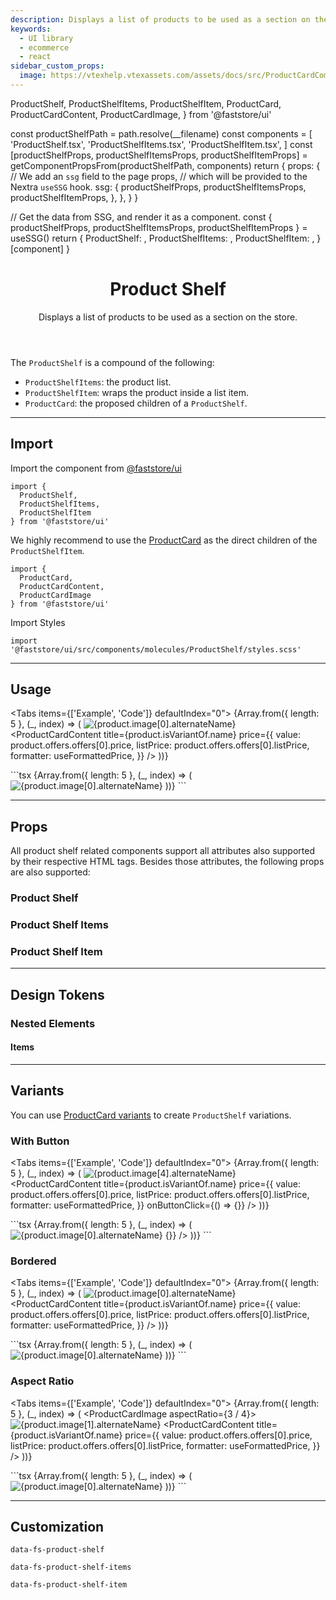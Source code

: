 ```yaml
---
description: Displays a list of products to be used as a section on the store.
keywords:
  - UI library
  - ecommerce
  - react
sidebar_custom_props:
  image: https://vtexhelp.vtexassets.com/assets/docs/src/ProductCardComponent___e6502d57cf7e5bf247f86b64577d4141.png
---
```


  ProductShelf,
  ProductShelfItems,
  ProductShelfItem,
  ProductCard,
  ProductCardContent,
  ProductCardImage,
} from '@faststore/ui'


  const productShelfPath = path.resolve(__filename)
  const components = [
    'ProductShelf.tsx',
    'ProductShelfItems.tsx',
    'ProductShelfItem.tsx',
  ]
  const [productShelfProps, productShelfItemsProps, productShelfItemProps] =
    getComponentPropsFrom(productShelfPath, components)
  return {
    props: {
      // We add an `ssg` field to the page props,
      // which will be provided to the Nextra `useSSG` hook.
      ssg: {
        productShelfProps,
        productShelfItemsProps,
        productShelfItemProps,
      },
    },
  }
}

  // Get the data from SSG, and render it as a component.
  const { productShelfProps, productShelfItemsProps, productShelfItemProps } =
    useSSG()
  return {
    ProductShelf: <PropsSection propsList={productShelfProps} />,
    ProductShelfItems: <PropsSection propsList={productShelfItemsProps} />,
    ProductShelfItem: <PropsSection propsList={productShelfItemProps} />,
  }[component]
}

<header>

# Product Shelf

Displays a list of products to be used as a section on the store.

</header>

The `ProductShelf` is a compound of the following:

- `ProductShelfItems`: the product list.
- `ProductShelfItem`: wraps the product inside a list item.
- `ProductCard`: the proposed children of a `ProductShelf`.

---

## Import

Import the component from [@faststore/ui](/../components)

```tsx
import {
  ProductShelf,
  ProductShelfItems,
  ProductShelfItem
} from '@faststore/ui'
```

We highly recommend to use the [ProductCard](/components/molecules/product-card) as the direct children of the `ProductShelfItem`.

```tsx
import {
  ProductCard,
  ProductCardContent,
  ProductCardImage
} from '@faststore/ui'
```

Import Styles

```tsx
import '@faststore/ui/src/components/molecules/ProductShelf/styles.scss'
```

---

## Usage

<Tabs items={['Example', 'Code']} defaultIndex="0">
  <Tab>
    <OverviewSection>
      <ProductShelf>
        <ProductShelfItems>
          {Array.from({ length: 5 }, (_, index) => (
            <ProductShelfItem>
              <ProductCard>
                <ProductCardImage>
                  <img
                    data-fs-image
                    src={product.image[0].url}
                    alt={product.image[0].alternateName}
                  />
                </ProductCardImage>
                <ProductCardContent
                  title={product.isVariantOf.name}
                  price={{
                    value: product.offers.offers[0].price,
                    listPrice: product.offers.offers[0].listPrice,
                    formatter: useFormattedPrice,
                  }}
                />
              </ProductCard>
            </ProductShelfItem>
          ))}
        </ProductShelfItems>
      </ProductShelf>
    </OverviewSection>

  </Tab>
  <Tab>
    ```tsx
      <ProductShelf>
        <ProductShelfItems>
          {Array.from({ length: 5 }, (_, index) => (
            <ProductShelfItem>
              <ProductCard>
                <ProductCardImage>
                  <img
                    data-fs-image
                    src={product.image[0].url}
                    alt={product.image[0].alternateName}
                  />
                </ProductCardImage>
                <ProductCardContent
                  title={product.isVariantOf.name}
                  price={{
                    value: product.offers.offers[0].price,
                    listPrice: product.offers.offers[0].listPrice,
                    formatter: useFormattedPrice,
                  }}
                />
              </ProductCard>
            </ProductShelfItem>
          ))}
        </ProductShelfItems>
      </ProductShelf>
    ```

  </Tab>
</Tabs>

---

## Props

All product shelf related components support all attributes also supported by their respective HTML tags. Besides those attributes, the following props are also supported:

### Product Shelf

<ProductShelfPropsSection component="ProductShelf" />

### Product Shelf Items

<ProductShelfPropsSection component="ProductShelfItems" />

### Product Shelf Item

<ProductShelfPropsSection component="ProductShelfItem" />

---

## Design Tokens

### Nested Elements

#### Items

<TokenTable>
  <TokenRow
    token="--fs-product-shelf-items-gap"
    value="var(--fs-grid-gap-1)"
  />
  <TokenDivider />
  <TokenRow
    token="--fs-product-shelf-items-padding-top"
    value="var(--fs-spacing-0)"
  />
  <TokenRow
    token="--fs-product-shelf-items-padding-bottom"
    value="var(--fs-spacing-3)"
  />
  <TokenDivider />
  <TokenRow
    token="--fs-product-shelf-items-left"
    value="calc(-1 * var(--fs-spacing-1))"
  />
</TokenTable>

---

## Variants

You can use [ProductCard variants](/components/molecules/product-card#variants) to create `ProductShelf` variations.

### With Button

<Tabs items={['Example', 'Code']} defaultIndex="0">
  <Tab>
    <OverviewSection>
      <ProductShelf>
        <ProductShelfItems>
          {Array.from({ length: 5 }, (_, index) => (
            <ProductShelfItem>
              <ProductCard>
                <ProductCardImage>
                  <img
                    data-fs-image
                    src={product.image[4].url}
                    alt={product.image[4].alternateName}
                  />
                </ProductCardImage>
                <ProductCardContent
                  title={product.isVariantOf.name}
                  price={{
                    value: product.offers.offers[0].price,
                    listPrice: product.offers.offers[0].listPrice,
                    formatter: useFormattedPrice,
                  }}
                  onButtonClick={() => {}}
                />
              </ProductCard>
            </ProductShelfItem>
          ))}
        </ProductShelfItems>
      </ProductShelf>
    </OverviewSection>

  </Tab>
  <Tab>
    ```tsx
      <ProductShelf>
        <ProductShelfItems>
          {Array.from({ length: 5 }, (_, index) => (
            <ProductShelfItem>
              <ProductCard>
                <ProductCardImage>
                  <img
                    data-fs-image
                    src={product.image[0].url}
                    alt={product.image[0].alternateName}
                  />
                </ProductCardImage>
                <ProductCardContent
                  title={product.isVariantOf.name}
                  price={{
                    value: product.offers.offers[0].price,
                    listPrice: product.offers.offers[0].listPrice,
                    formatter: useFormattedPrice,
                  }}
                  onButtonClick={() => {}}
                />
              </ProductCard>
            </ProductShelfItem>
          ))}
        </ProductShelfItems>
      </ProductShelf>
    ```

  </Tab>
</Tabs>

### Bordered

<Tabs items={['Example', 'Code']} defaultIndex="0">
  <Tab>
    <OverviewSection>
      <ProductShelf>
        <ProductShelfItems>
          {Array.from({ length: 5 }, (_, index) => (
            <ProductShelfItem>
              <ProductCard bordered>
                <ProductCardImage>
                  <img
                    data-fs-image
                    src={product.image[0].url}
                    alt={product.image[0].alternateName}
                  />
                </ProductCardImage>
                <ProductCardContent
                  title={product.isVariantOf.name}
                  price={{
                    value: product.offers.offers[0].price,
                    listPrice: product.offers.offers[0].listPrice,
                    formatter: useFormattedPrice,
                  }}
                />
              </ProductCard>
            </ProductShelfItem>
          ))}
        </ProductShelfItems>
      </ProductShelf>
    </OverviewSection>

  </Tab>
  <Tab>
    ```tsx
      <ProductShelf>
        <ProductShelfItems>
          {Array.from({ length: 5 }, (_, index) => (
            <ProductShelfItem>
              <ProductCard bordered>
                <ProductCardImage>
                  <img
                    data-fs-image
                    src={product.image[0].url}
                    alt={product.image[0].alternateName}
                  />
                </ProductCardImage>
                <ProductCardContent
                  title={product.isVariantOf.name}
                  price={{
                    value: product.offers.offers[0].price,
                    listPrice: product.offers.offers[0].listPrice,
                    formatter: useFormattedPrice,
                  }}
                />
              </ProductCard>
            </ProductShelfItem>
          ))}
        </ProductShelfItems>
      </ProductShelf>
    ```

  </Tab>
</Tabs>


### Aspect Ratio

<Tabs items={['Example', 'Code']} defaultIndex="0">
  <Tab>
    <OverviewSection>
      <ProductShelf>
        <ProductShelfItems>
          {Array.from({ length: 5 }, (_, index) => (
            <ProductShelfItem>
              <ProductCard>
                <ProductCardImage aspectRatio={3 / 4}>
                  <img
                    data-fs-image
                    src={product.image[1].url}
                    alt={product.image[1].alternateName}
                  />
                </ProductCardImage>
                <ProductCardContent
                  title={product.isVariantOf.name}
                  price={{
                    value: product.offers.offers[0].price,
                    listPrice: product.offers.offers[0].listPrice,
                    formatter: useFormattedPrice,
                  }}
                />
              </ProductCard>
            </ProductShelfItem>
          ))}
        </ProductShelfItems>
      </ProductShelf>
    </OverviewSection>

  </Tab>
  <Tab>
    ```tsx
      <ProductShelf>
        <ProductShelfItems>
          {Array.from({ length: 5 }, (_, index) => (
            <ProductShelfItem>
              <ProductCard>
                <ProductCardImage aspectRatio={3 / 4}>
                  <img
                    data-fs-image
                    src={product.image[0].url}
                    alt={product.image[0].alternateName}
                  />
                </ProductCardImage>
                <ProductCardContent
                  title={product.isVariantOf.name}
                  price={{
                    value: product.offers.offers[0].price,
                    listPrice: product.offers.offers[0].listPrice,
                    formatter: useFormattedPrice,
                  }}
                />
              </ProductCard>
            </ProductShelfItem>
          ))}
        </ProductShelfItems>
      </ProductShelf>
    ```

  </Tab>
</Tabs>

---

## Customization

`data-fs-product-shelf`

`data-fs-product-shelf-items`

`data-fs-product-shelf-item`
